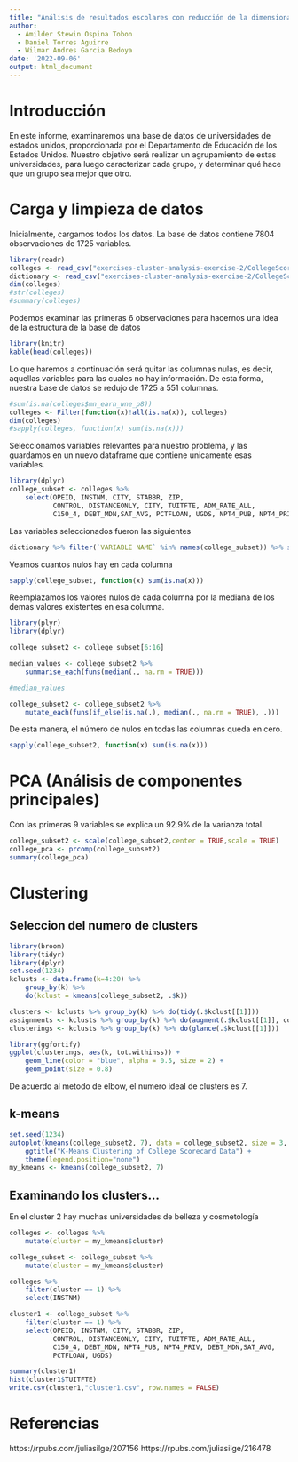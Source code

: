 ```yaml
---
title: "Análisis de resultados escolares con reducción de la dimensionalidad y agrupamiento"
author:
  - Amilder Stewin Ospina Tobon
  - Daniel Torres Aguirre
  - Wilmar Andres Garcia Bedoya
date: '2022-09-06'
output: html_document
---
```


# Introducción
En este informe, examinaremos una base de datos de universidades de estados unidos, proporcionada por el Departamento de Educación de los Estados Unidos. Nuestro objetivo será realizar un agrupamiento de estas universidades, para luego caracterizar cada grupo, y determinar qué hace que un grupo sea mejor que otro.

# Carga y limpieza de datos
Inicialmente, cargamos todos los datos. La base de datos contiene 7804 observaciones de 1725 variables.

```r
library(readr)
colleges <- read_csv("exercises-cluster-analysis-exercise-2/CollegeScorecard.csv", na = c("NULL", "PrivacySuppressed"))
dictionary <- read_csv("exercises-cluster-analysis-exercise-2/CollegeScorecardDataDictionary-09-12-2015.csv")
dim(colleges)
#str(colleges)
#summary(colleges)
```
Podemos examinar las primeras 6 observaciones para hacernos una idea de la estructura de la base de datos

```r
library(knitr)
kable(head(colleges))
```

Lo que haremos a continuación será quitar las columnas nulas, es decir, aquellas variables para las cuales no hay información. De esta forma, nuestra base de datos se redujo de 1725 a 551 columnas.

```r
#sum(is.na(colleges$mn_earn_wne_p8))
colleges <- Filter(function(x)!all(is.na(x)), colleges)
dim(colleges)
#sapply(colleges, function(x) sum(is.na(x)))
```

Seleccionamos variables relevantes para nuestro problema, y las guardamos en un nuevo dataframe que contiene unicamente esas variables.

```r
library(dplyr)
college_subset <- colleges %>% 
    select(OPEID, INSTNM, CITY, STABBR, ZIP, 
           CONTROL, DISTANCEONLY, CITY, TUITFTE, ADM_RATE_ALL,
           C150_4, DEBT_MDN,SAT_AVG, PCTFLOAN, UGDS, NPT4_PUB, NPT4_PRIV)
```

Las variables seleccionados fueron las siguientes

```r
dictionary %>% filter(`VARIABLE NAME` %in% names(college_subset)) %>% select(`NAME OF DATA ELEMENT`)
```

Veamos cuantos nulos hay en cada columna

```r
sapply(college_subset, function(x) sum(is.na(x)))
```

Reemplazamos los valores nulos de cada columna por la mediana de los demas valores existentes en esa columna.

```r
library(plyr)
library(dplyr)

college_subset2 <- college_subset[6:16]

median_values <- college_subset2 %>% 
    summarise_each(funs(median(., na.rm = TRUE)))

#median_values

college_subset2 <- college_subset2 %>%
    mutate_each(funs(if_else(is.na(.), median(., na.rm = TRUE), .)))

```

De esta manera, el número de nulos en todas las columnas queda en cero.

```r
sapply(college_subset2, function(x) sum(is.na(x)))
```

# PCA (Análisis de componentes principales)

Con las primeras 9 variables se explica un 92.9% de la varianza total.

```r
college_subset2 <- scale(college_subset2,center = TRUE,scale = TRUE)
college_pca <- prcomp(college_subset2)
summary(college_pca)
```

# Clustering

## Seleccion del numero de clusters

```r
library(broom)
library(tidyr)
library(dplyr)
set.seed(1234)
kclusts <- data.frame(k=4:20) %>% 
    group_by(k) %>% 
    do(kclust = kmeans(college_subset2, .$k))

clusters <- kclusts %>% group_by(k) %>% do(tidy(.$kclust[[1]]))
assignments <- kclusts %>% group_by(k) %>% do(augment(.$kclust[[1]], college_subset2))
clusterings <- kclusts %>% group_by(k) %>% do(glance(.$kclust[[1]]))

library(ggfortify)
ggplot(clusterings, aes(k, tot.withinss)) +
    geom_line(color = "blue", alpha = 0.5, size = 2) +
    geom_point(size = 0.8)
```

De acuerdo al metodo de elbow, el numero ideal de clusters es 7.

## k-means

```r
set.seed(1234)
autoplot(kmeans(college_subset2, 7), data = college_subset2, size = 3, alpha = 0.5) +
    ggtitle("K-Means Clustering of College Scorecard Data") +
    theme(legend.position="none")
my_kmeans <- kmeans(college_subset2, 7)
```

## Examinando los clusters...

En el cluster 2 hay muchas universidades de belleza y cosmetología

```r
colleges <- colleges %>% 
    mutate(cluster = my_kmeans$cluster) 

college_subset <- college_subset %>% 
    mutate(cluster = my_kmeans$cluster) 

colleges %>%
    filter(cluster == 1) %>%
    select(INSTNM)

cluster1 <- college_subset %>%
    filter(cluster == 1) %>%
    select(OPEID, INSTNM, CITY, STABBR, ZIP, 
           CONTROL, DISTANCEONLY, CITY, TUITFTE, ADM_RATE_ALL,
           C150_4, DEBT_MDN, NPT4_PUB, NPT4_PRIV, DEBT_MDN,SAT_AVG,
           PCTFLOAN, UGDS)

summary(cluster1)
hist(cluster1$TUITFTE)
write.csv(cluster1,"cluster1.csv", row.names = FALSE)
```


# Referencias

https://rpubs.com/juliasilge/207156
https://rpubs.com/juliasilge/216478

